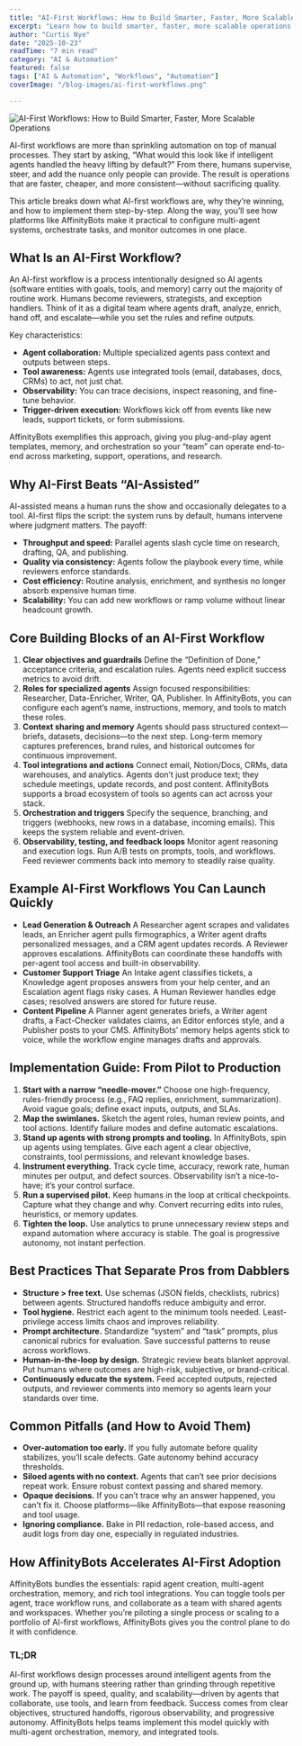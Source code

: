```yaml
---
title: "AI-First Workflows: How to Build Smarter, Faster, More Scalable Operations"
excerpt: "Learn how to build smarter, faster, more scalable operations with AI-first workflows."
author: "Curtis Nye"
date: "2025-10-23"
readTime: "7 min read"
category: "AI & Automation"
featured: false
tags: ["AI & Automation", "Workflows", "Automation"]
coverImage: "/blog-images/ai-first-workflows.png"

---
```


<Image
  src="/blog-images/ai-first-workflows.png"
  alt="AI-First Workflows: How to Build Smarter, Faster, More Scalable Operations"
  width={800}
  height={400}
  className="w-full h-auto rounded-lg mb-8"
  sizes="(max-width: 768px) 100vw, (max-width: 1200px) 80vw, 70vw"
  priority
/>

AI-first workflows are more than sprinkling automation on top of manual processes. They start by asking, “What would this look like if intelligent agents handled the heavy lifting by default?” From there, humans supervise, steer, and add the nuance only people can provide. The result is operations that are faster, cheaper, and more consistent—without sacrificing quality.

This article breaks down what AI-first workflows are, why they’re winning, and how to implement them step-by-step. Along the way, you’ll see how platforms like AffinityBots make it practical to configure multi-agent systems, orchestrate tasks, and monitor outcomes in one place.

## What Is an AI-First Workflow?

An AI-first workflow is a process intentionally designed so AI agents (software entities with goals, tools, and memory) carry out the majority of routine work. Humans become reviewers, strategists, and exception handlers. Think of it as a digital team where agents draft, analyze, enrich, hand off, and escalate—while you set the rules and refine outputs.

Key characteristics:

* **Agent collaboration:** Multiple specialized agents pass context and outputs between steps.
* **Tool awareness:** Agents use integrated tools (email, databases, docs, CRMs) to act, not just chat.
* **Observability:** You can trace decisions, inspect reasoning, and fine-tune behavior.
* **Trigger-driven execution:** Workflows kick off from events like new leads, support tickets, or form submissions.

AffinityBots exemplifies this approach, giving you plug-and-play agent templates, memory, and orchestration so your “team” can operate end-to-end across marketing, support, operations, and research.

## Why AI-First Beats “AI-Assisted”

AI-assisted means a human runs the show and occasionally delegates to a tool. AI-first flips the script: the system runs by default, humans intervene where judgment matters. The payoff:

* **Throughput and speed:** Parallel agents slash cycle time on research, drafting, QA, and publishing.
* **Quality via consistency:** Agents follow the playbook every time, while reviewers enforce standards.
* **Cost efficiency:** Routine analysis, enrichment, and synthesis no longer absorb expensive human time.
* **Scalability:** You can add new workflows or ramp volume without linear headcount growth.

## Core Building Blocks of an AI-First Workflow

1. **Clear objectives and guardrails**
   Define the “Definition of Done,” acceptance criteria, and escalation rules. Agents need explicit success metrics to avoid drift.
2. **Roles for specialized agents**
   Assign focused responsibilities: Researcher, Data-Enricher, Writer, QA, Publisher. In AffinityBots, you can configure each agent’s name, instructions, memory, and tools to match these roles.
3. **Context sharing and memory**
   Agents should pass structured context—briefs, datasets, decisions—to the next step. Long-term memory captures preferences, brand rules, and historical outcomes for continuous improvement.
4. **Tool integrations and actions**
   Connect email, Notion/Docs, CRMs, data warehouses, and analytics. Agents don’t just produce text; they schedule meetings, update records, and post content. AffinityBots supports a broad ecosystem of tools so agents can act across your stack.
5. **Orchestration and triggers**
   Specify the sequence, branching, and triggers (webhooks, new rows in a database, incoming emails). This keeps the system reliable and event-driven.
6. **Observability, testing, and feedback loops**
   Monitor agent reasoning and execution logs. Run A/B tests on prompts, tools, and workflows. Feed reviewer comments back into memory to steadily raise quality.

## Example AI-First Workflows You Can Launch Quickly

* **Lead Generation & Outreach**
  A Researcher agent scrapes and validates leads, an Enricher agent pulls firmographics, a Writer agent drafts personalized messages, and a CRM agent updates records. A Reviewer approves escalations. AffinityBots can coordinate these handoffs with per-agent tool access and built-in observability.
* **Customer Support Triage**
  An Intake agent classifies tickets, a Knowledge agent proposes answers from your help center, and an Escalation agent flags risky cases. A Human Reviewer handles edge cases; resolved answers are stored for future reuse.
* **Content Pipeline**
  A Planner agent generates briefs, a Writer agent drafts, a Fact-Checker validates claims, an Editor enforces style, and a Publisher posts to your CMS. AffinityBots’ memory helps agents stick to voice, while the workflow engine manages drafts and approvals.

## Implementation Guide: From Pilot to Production

1. **Start with a narrow “needle-mover.”**
   Choose one high-frequency, rules-friendly process (e.g., FAQ replies, enrichment, summarization). Avoid vague goals; define exact inputs, outputs, and SLAs.
2. **Map the swimlanes.**
   Sketch the agent roles, human review points, and tool actions. Identify failure modes and define automatic escalations.
3. **Stand up agents with strong prompts and tooling.**
   In AffinityBots, spin up agents using templates. Give each agent a clear objective, constraints, tool permissions, and relevant knowledge bases.
4. **Instrument everything.**
   Track cycle time, accuracy, rework rate, human minutes per output, and defect sources. Observability isn’t a nice-to-have; it’s your control surface.
5. **Run a supervised pilot.**
   Keep humans in the loop at critical checkpoints. Capture what they change and why. Convert recurring edits into rules, heuristics, or memory updates.
6. **Tighten the loop.**
   Use analytics to prune unnecessary review steps and expand automation where accuracy is stable. The goal is progressive autonomy, not instant perfection.

## Best Practices That Separate Pros from Dabblers

* **Structure > free text.** Use schemas (JSON fields, checklists, rubrics) between agents. Structured handoffs reduce ambiguity and error.
* **Tool hygiene.** Restrict each agent to the minimum tools needed. Least-privilege access limits chaos and improves reliability.
* **Prompt architecture.** Standardize “system” and “task” prompts, plus canonical rubrics for evaluation. Save successful patterns to reuse across workflows.
* **Human-in-the-loop by design.** Strategic review beats blanket approval. Put humans where outcomes are high-risk, subjective, or brand-critical.
* **Continuously educate the system.** Feed accepted outputs, rejected outputs, and reviewer comments into memory so agents learn your standards over time.

## Common Pitfalls (and How to Avoid Them)

* **Over-automation too early.** If you fully automate before quality stabilizes, you’ll scale defects. Gate autonomy behind accuracy thresholds.
* **Siloed agents with no context.** Agents that can’t see prior decisions repeat work. Ensure robust context passing and shared memory.
* **Opaque decisions.** If you can’t trace why an answer happened, you can’t fix it. Choose platforms—like AffinityBots—that expose reasoning and tool usage.
* **Ignoring compliance.** Bake in PII redaction, role-based access, and audit logs from day one, especially in regulated industries.

## How AffinityBots Accelerates AI-First Adoption

AffinityBots bundles the essentials: rapid agent creation, multi-agent orchestration, memory, and rich tool integrations. You can toggle tools per agent, trace workflow runs, and collaborate as a team with shared agents and workspaces. Whether you’re piloting a single process or scaling to a portfolio of AI-first workflows, AffinityBots gives you the control plane to do it with confidence.

### TL;DR

AI-first workflows design processes around intelligent agents from the ground up, with humans steering rather than grinding through repetitive work. The payoff is speed, quality, and scalability—driven by agents that collaborate, use tools, and learn from feedback. Success comes from clear objectives, structured handoffs, rigorous observability, and progressive autonomy. AffinityBots helps teams implement this model quickly with multi-agent orchestration, memory, and integrated tools.

